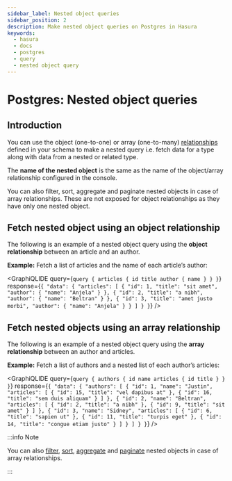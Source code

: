 ```yaml
---
sidebar_label: Nested object queries
sidebar_position: 2
description: Make nested object queries on Postgres in Hasura
keywords:
  - hasura
  - docs
  - postgres
  - query
  - nested object query
---
```



# Postgres: Nested object queries

## Introduction

You can use the object (one-to-one) or array (one-to-many)
[relationships](/graphql/core/databases/postgres/schema/table-relationships/index.mdx) defined in your schema to make
a nested query i.e. fetch data for a type along with data from a nested
or related type.

The **name of the nested object** is the same as the name of the
object/array relationship configured in the console.

You can also filter, sort, aggregate and paginate nested objects in case
of array relationships. These are not exposed for object relationships
as they have only one nested object.

## Fetch nested object using an object relationship

The following is an example of a nested object query using the **object
relationship** between an article and an author.

**Example:** Fetch a list of articles and the name of each article’s
author:

<GraphiQLIDE
  query={`query {
  articles {
    id
    title
    author {
      name
    }
  }
}`}
response={`{
  "data": {
    "articles": [
      {
        "id": 1,
        "title": "sit amet",
        "author": {
          "name": "Anjela"
        }
      },
      {
        "id": 2,
        "title": "a nibh",
        "author": {
          "name": "Beltran"
        }
      },
      {
        "id": 3,
        "title": "amet justo morbi",
        "author": {
          "name": "Anjela"
        }
      }
    ]
  }
}`}
/>

## Fetch nested objects using an array relationship

The following is an example of a nested object query using the **array
relationship** between an author and articles.

**Example:** Fetch a list of authors and a nested list of each author’s
articles:

<GraphiQLIDE
  query={`query {
  authors {
    id
    name
    articles {
      id
      title
    }
  }
}`}
response={`{
  "data": {
    "authors": [
      {
        "id": 1,
        "name": "Justin",
        "articles": [
          {
            "id": 15,
            "title": "vel dapibus at"
          },
          {
            "id": 16,
            "title": "sem duis aliquam"
          }
        ]
      },
      {
        "id": 2,
        "name": "Beltran",
        "articles": [
          {
            "id": 2,
            "title": "a nibh"
          },
          {
            "id": 9,
            "title": "sit amet"
          }
        ]
      },
      {
        "id": 3,
        "name": "Sidney",
        "articles": [
          {
            "id": 6,
            "title": "sapien ut"
          },
          {
            "id": 11,
            "title": "turpis eget"
          },
          {
            "id": 14,
            "title": "congue etiam justo"
          }
        ]
      }
    ]
  }
}`}
/>

:::info Note

You can also [filter](/graphql/core/databases/postgres/queries/query-filters.mdx#pg-nested-filter), [sort](/graphql/core/databases/postgres/queries/sorting.mdx#pg-nested-sort),
[aggregate](/graphql/core/databases/postgres/queries/aggregation-queries.mdx#pg-nested-aggregate) and [paginate](/graphql/core/databases/postgres/queries/pagination.mdx#pg-nested-paginate)
nested objects in case of array relationships.

:::
